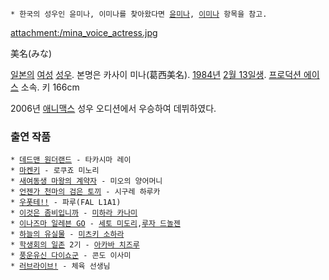  * 한국의 성우인 윤미나, 이미나를 찾아왔다면 [[윤미나]], [[이미나]] 항목을 참고.

attachment:/mina_voice_actress.jpg

美名(みな)

[[일본]]의 [[여성]] [[성우]]. 본명은 카사이 미나(葛西美名). [[1984년]] [[2월 13일]]생. [[프로덕션 에이스]] 소속. 키 166cm

2006년 [[애니맥스]] 성우 오디션에서 우승하여 데뷔하였다.

=== 출연 작품 ===
 * [[데드맨 원더랜드]] - 타카시마 레이
 * [[마켄키]] - 로쿠죠 미노리
 * [[새여동생 마왕의 계약자]] - 미오의 양어머니
 * [[언젠가 천마의 검은 토끼]] - 시구레 하루카
 * [[우폿테!!]] - 파루(FAL L1A1)
 * [[이것은 좀비입니까]] - [[미하라 카나미]]
 * [[이나즈마 일레븐 GO]] - [[세토 미도리]],[[루자 드놀젠]]
 * [[하늘의 유실물]] - [[미츠키 소하라]]
 * [[학생회의 일존]] 2기 - [[아카바 치즈루]]
 * [[풍운유신 다이쇼군]] - 콘도 이사미
 * [[러브라이브!]] - 체육 선생님
